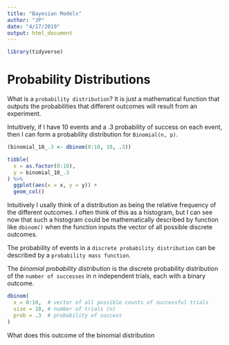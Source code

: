 ```yaml
---
title: "Bayesian Models"
author: "JP"
date: "4/17/2019"
output: html_document
---
```


```r
library(tidyverse)
```

# Probability Distributions
What is a `probability distribution`? It is just a mathematical function that outputs the probabilities that different outcomes will result from an experiment. 

Intuitively, if I have 10 events and a .3 probability of success on each event, then I can form a probability distribution for `Binomial(n, p)`.
```r
(binomial_10_.3 <- dbinom(0:10, 10, .3))

tibble(
  x = as.factor(0:10),
  y = binomial_10_.3
) %>% 
  ggplot(aes(x = x, y = y)) + 
  geom_col()
```

Intuitively I usally think of a distribution as being the relative frequency of the different outcomes. I often think of this as a histogram, but I can see now that such a histogram could be mathematically described by function like `dbinom()` when the function inputs the vector of all possible discrete outcomes. 

The probability of events in a `discrete probability distribution` can be described by a `probability mass function`.

The *binomial probability distribution* is the discrete probability distribution of the `number of successes` in n independent trials, each with a binary outcome. 
```r
dbinom(
  x = 0:10,  # vector of all possible counts of successful trials
  size = 10, # number of trials (n)
  prob = .3  # probability of success
)
```

What does this outcome of the binomial distribution 
